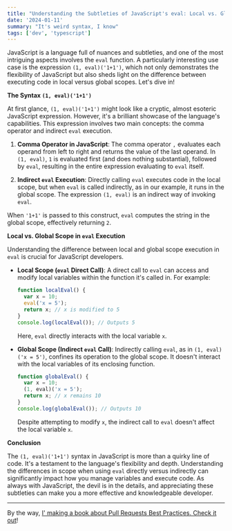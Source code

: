 ```yaml
---
title: "Understanding the Subtleties of JavaScript's eval: Local vs. Global Execution"
date: '2024-01-11'
summary: "It's weird syntax, I know"
tags: ['dev', 'typescript']
---
```


JavaScript is a language full of nuances and subtleties, and one of the most intriguing aspects involves the `eval` function. A particularly interesting use case is the expression `(1, eval)('1+1')`, which not only demonstrates the flexibility of JavaScript but also sheds light on the difference between executing code in local versus global scopes. Let's dive in!

**The Syntax `(1, eval)('1+1')`**

At first glance, `(1, eval)('1+1')` might look like a cryptic, almost esoteric JavaScript expression. However, it's a brilliant showcase of the language's capabilities. This expression involves two main concepts: the comma operator and indirect `eval` execution.

1. **Comma Operator in JavaScript**: The comma operator `,` evaluates each operand from left to right and returns the value of the last operand. In `(1, eval)`, `1` is evaluated first (and does nothing substantial), followed by `eval`, resulting in the entire expression evaluating to `eval` itself.

2. **Indirect `eval` Execution**: Directly calling `eval` executes code in the local scope, but when `eval` is called indirectly, as in our example, it runs in the global scope. The expression `(1, eval)` is an indirect way of invoking `eval`.

When `'1+1'` is passed to this construct, `eval` computes the string in the global scope, effectively returning `2`.

**Local vs. Global Scope in `eval` Execution**

Understanding the difference between local and global scope execution in `eval` is crucial for JavaScript developers.

- **Local Scope (`eval` Direct Call)**: A direct call to `eval` can access and modify local variables within the function it's called in. For example:

   ```javascript
   function localEval() {
     var x = 10;
     eval('x = 5');
     return x; // x is modified to 5
   }
   console.log(localEval()); // Outputs 5
   ```

   Here, `eval` directly interacts with the local variable `x`.

- **Global Scope (Indirect `eval` Call)**: Indirectly calling `eval`, as in `(1, eval)('x = 5')`, confines its operation to the global scope. It doesn't interact with the local variables of its enclosing function.

   ```javascript
   function globalEval() {
     var x = 10;
     (1, eval)('x = 5');
     return x; // x remains 10
   }
   console.log(globalEval()); // Outputs 10
   ```

   Despite attempting to modify `x`, the indirect call to `eval` doesn't affect the local variable `x`.

**Conclusion**

The `(1, eval)('1+1')` syntax in JavaScript is more than a quirky line of code. It's a testament to the language's flexibility and depth. Understanding the differences in scope when using `eval` directly versus indirectly can significantly impact how you manage variables and execute code. As always with JavaScript, the devil is in the details, and appreciating these subtleties can make you a more effective and knowledgeable developer.

---

By the way, [I' making a book about Pull Requests Best Practices. Check it out](https://pr.nico.fyi)!
